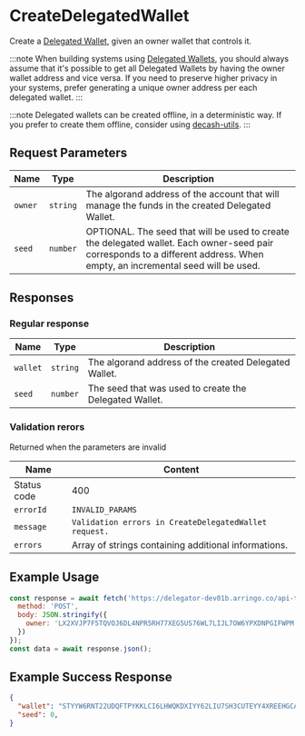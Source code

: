 # CreateDelegatedWallet

Create a [Delegated Wallet](/docs/concepts/delegated-wallets), given an owner wallet that controls it.

:::note
When building systems using [Delegated Wallets](/docs/concepts/delegated-wallets), you should always assume that it's possible to
get all Delegated Wallets by having the owner wallet address and vice versa. If you need to preserve higher privacy in your systems,
prefer generating a unique owner address per each delegated wallet.
:::

:::note
Delegated wallets can be created offline, in a deterministic way. If you prefer to create them offline,
consider using [decash-utils](https://github.com/DeCash-Official/decash-utils).
:::

## Request Parameters

|     Name    |         Type        | Description |
| ----------- | ------------------- | ----------- | 
| `owner`     | `string`            | The algorand address of the account that will manage the funds in the created Delegated Wallet. |
| `seed`      | `number`            | OPTIONAL. The seed that will be used to create the delegated wallet. Each owner-seed pair corresponds to a different address. When empty, an incremental seed will be used. |

## Responses

### Regular response

|     Name    |         Type        | Description |
| ----------- | ------------------- | ----------- | 
| `wallet`    | `string`            | The algorand address of the created Delegated Wallet. | 
| `seed`      | `number`            | The seed that was used to create the Delegated Wallet. |

### Validation rerors

Returned when the parameters are invalid

|     Name    |                              Content                              |
| ----------- | ----------------------------------------------------------------- |
| Status code | 400                                                               |
| `errorId`   | `INVALID_PARAMS`                                                  |
| `message`   | `Validation errors in CreateDelegatedWallet request.`             | 
| `errors`    | Array of strings containing additional informations.              |

## Example Usage

<Tabs>
<TabItem value="js" label="JavaScript">

```js
const response = await fetch('https://delegator-dev01b.arringo.co/api-test/CreateDelegatedWallet', {
  method: 'POST',
  body: JSON.stringify({
    owner: 'LX2XVJP7F5TQVOJ6DL4NPR5RH77XEG5US76WL7LIJL7OW6YPXDNPGIFWPM',
  })
});
const data = await response.json();
```

</TabItem>
</Tabs>

## Example Success Response

```json
{
  "wallet": "STYYW6RNT22UDQFTPYKKLCI6LHWQKDXIYY62LIU7SH3CUTEYY4XREEHGCA",
  "seed": 0,
}
```
